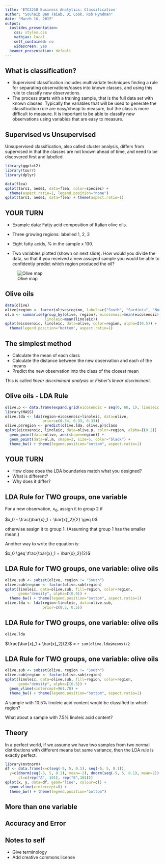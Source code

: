 ```yaml
---
title: 'ETC3250 Business Analytics: Classification'
author: "Souhaib Ben Taieb, Di Cook, Rob Hyndman"
date: "March 16, 2015"
output:
  ioslides_presentation:
    css: styles.css
    mathjax: local
    self_contained: no
    widescreen: yes
  beamer_presentation: default
---
```


## What is classification?

- Supervised classification includes multivariate techniques finding a rule for separating observations/cases into known classes, and using this rule to classify new observations.
- The process starts with a training sample, that is the full data set with known classes. Typically the variables that will be used to generate the classification rule are easy/cheap to measure, but the class is more difficult to measure. It is important to be able to classify new observations using variables that are easy to measure.

## Supervised vs Unsupervised

Unsupervised classification, also called cluster analysis, differs from supervised in that the classes are not known ahead of time, and need to be discovered first and labelled. 

```r
library(ggplot2)
library(tourr)
library(dplyr)

data(flea)
qplot(tars1, aede1, data=flea, color=species) + 
  theme(aspect.ratio=1, legend.position="none")
qplot(tars1, aede1, data=flea) + theme(aspect.ratio=1)
```

## YOUR TURN

<div class="columns-2">

- Example data: Fatty acid composition of Italian olive oils. 

- Three growing regions: labelled 1, 2, 3

- Eight fatty acids, % in the sample x 100. 

- Two variables plotted (shown on next slide). How would you divide the data, so that if you received a new assayed sample you would be able to confidently predict which region produced the oil? 

![Olive map](../figures/Italian-olive-oils-map.png)

</div>

## Olive oils

```r
data(olive)
olive$region <- factor(olive$region, labels=c("South", "Sardinia", "North"))
ol.m <- summarise(group_by(olive, region), eicosenoic=mean(eicosenoic),
                  linoleic=mean(linoleic))
qplot(eicosenoic, linoleic, data=olive, color=region, alpha=I(0.5)) +
  theme(legend.position="bottom", aspect.ratio=1)
```

## The simplest method 

- Calculate the mean of each class
- Calculate the distance between the new observation and each of the means
- Predict the new observation into the class of the closest mean

This is called *linear discriminant analysis* or *Fisher's linear discriminant*.

## Olive oils - LDA Rule 

```r
olive.p <- data.frame(expand.grid(eicosenoic = seq(0, 60, 1), linoleic = seq(440, 1500, 10)))
library(MASS)
olive.lda <- lda(region~eicosenoic+linoleic, data=olive, 
                 prior=c(0.34, 0.33, 0.33))
olive.p$region <- predict(olive.lda, olive.p)$class
qplot(eicosenoic, linoleic, data=olive.p, color=region, alpha=I(0.2)) +
  geom_point(data=olive, aes(shape=region)) + 
  geom_point(data=ol.m, shape=3, size=5, color="black") +
  theme_bw() + theme(legend.position="bottom", aspect.ratio=1)
```

## YOUR TURN

- How close does the LDA boundaries match what you designed?
- What is different? 
- Why does it differ?

## LDA Rule for TWO groups, one variable

For a new observation, $x_0$, assign it to group 2 if 

$x_0 - \frac{\bar{x}_1 + \bar{x}_2}{2} \geq 0$

otherwise assign it to group 1. (Assuming that group 1 has the smaller mean.)

Another way to write the equation is:

$x_0 \geq \frac{\bar{x}_1 + \bar{x}_2}{2}$

## LDA Rule for TWO groups, one variable: olive oils

```r
olive.sub <- subset(olive, region != "South")
olive.sub$region <- factor(olive.sub$region)
qplot(linoleic, data=olive.sub, fill=region, color=region, 
      geom="density", alpha=I(0.5)) +
  theme_bw() + theme(legend.position="bottom", aspect.ratio=1)
olive.lda <- lda(region~linoleic, data=olive.sub, 
                 prior=c(0.5, 0.5))
```

## LDA Rule for TWO groups, one variable: olive oils

```r
olive.lda
```

$\frac{\bar{x}_1 + \bar{x}_2}{2}$ = `r sum(olive.lda$means)/2`

## LDA Rule for TWO groups, one variable: olive oils

<div class="columns-2">

```r
olive.sub <- subset(olive, region != "South")
olive.sub$region <- factor(olive.sub$region)
qplot(linoleic, data=olive.sub, fill=region, color=region, 
      geom="density", alpha=I(0.5)) +
  geom_vline(xintercept=961.78) +
  theme_bw() + theme(legend.position="bottom", aspect.ratio=1)
```

A sample with 10.5% linoleic acid content would be classified to which region?

What about a sample with 7.5% linoleic acid content?

</div>

## Theory

<div class="columns-2">

In a perfect world, if we assume we have two samples from two normal distributions with different means but same variance, then the LDA rule is exactly perfect. 

```r
library(mvtnorm)
df <- data.frame(x=c(seq(-5, 5, 0.1), seq(-5, 5, 0.1)), 
  y=c(dnorm(seq(-5, 5, 0.1), mean=-2), dnorm(seq(-5, 5, 0.1), mean=2)), 
      cl=c(rep("A", 101), rep("B",101)))
qplot(x, y, data=df, geom="line", colour=cl) +
  geom_vline(xintercept=0) +
  theme_bw() + theme(legend.position="bottom")
```
</div>

## More than one variable

## Accuracy and Error

## Notes to self

- Give terminology
- Add creative commons license